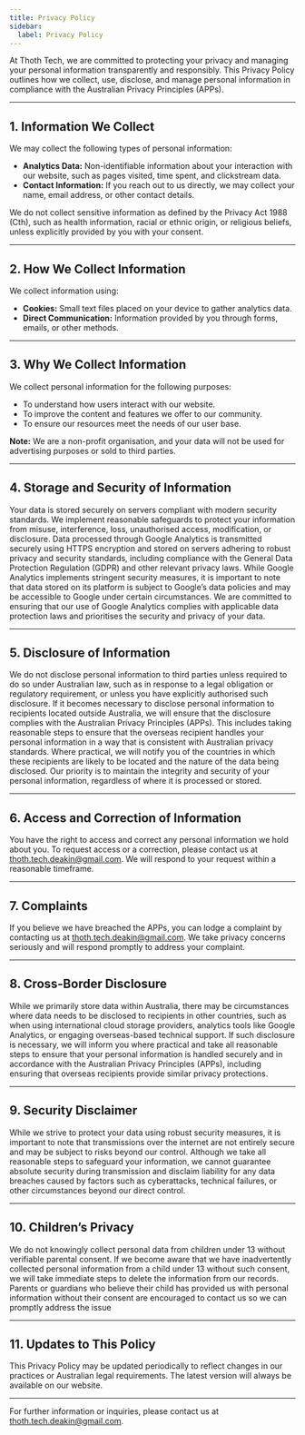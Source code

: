 ```yaml
---
title: Privacy Policy
sidebar:
  label: Privacy Policy
---
```


At Thoth Tech, we are committed to protecting your privacy and managing your personal information transparently and responsibly. This Privacy Policy outlines how we collect, use, disclose, and manage personal information in compliance with the Australian Privacy Principles (APPs).

---

## 1. Information We Collect

We may collect the following types of personal information:

- **Analytics Data:** Non-identifiable information about your interaction with our website, such as pages visited, time spent, and clickstream data.
- **Contact Information:** If you reach out to us directly, we may collect your name, email address, or other contact details.

We do not collect sensitive information as defined by the Privacy Act 1988 (Cth), such as health information, racial or ethnic origin, or religious beliefs, unless explicitly provided by you with your consent.

---

## 2. How We Collect Information

We collect information using:

- **Cookies:** Small text files placed on your device to gather analytics data.
- **Direct Communication:** Information provided by you through forms, emails, or other methods.

---

## 3. Why We Collect Information

We collect personal information for the following purposes:

- To understand how users interact with our website.
- To improve the content and features we offer to our community.
- To ensure our resources meet the needs of our user base.

**Note:** We are a non-profit organisation, and your data will not be used for advertising purposes or sold to third parties.

---

## 4. Storage and Security of Information

Your data is stored securely on servers compliant with modern security standards. We implement reasonable safeguards to protect your information from misuse, interference, loss, unauthorised access, modification, or disclosure. Data processed through Google Analytics is transmitted securely using HTTPS encryption and stored on servers adhering to robust privacy and security standards, including compliance with the General Data Protection Regulation (GDPR) and other relevant privacy laws. While Google Analytics implements stringent security measures, it is important to note that data stored on its platform is subject to Google’s data policies and may be accessible to Google under certain circumstances. We are committed to ensuring that our use of Google Analytics complies with applicable data protection laws and prioritises the security and privacy of your data.

---

## 5. Disclosure of Information

We do not disclose personal information to third parties unless required to do so under Australian law, such as in response to a legal obligation or regulatory requirement, or unless you have explicitly authorised such disclosure. If it becomes necessary to disclose personal information to recipients located outside Australia, we will ensure that the disclosure complies with the Australian Privacy Principles (APPs). This includes taking reasonable steps to ensure that the overseas recipient handles your personal information in a way that is consistent with Australian privacy standards. Where practical, we will notify you of the countries in which these recipients are likely to be located and the nature of the data being disclosed. Our priority is to maintain the integrity and security of your personal information, regardless of where it is processed or stored.

---

## 6. Access and Correction of Information

You have the right to access and correct any personal information we hold about you. To request access or a correction, please contact us at thoth.tech.deakin@gmail.com. We will respond to your request within a reasonable timeframe.

---

## 7. Complaints

If you believe we have breached the APPs, you can lodge a complaint by contacting us at thoth.tech.deakin@gmail.com. We take privacy concerns seriously and will respond promptly to address your complaint.

---

## 8. Cross-Border Disclosure

While we primarily store data within Australia, there may be circumstances where data needs to be disclosed to recipients in other countries, such as when using international cloud storage providers, analytics tools like Google Analytics, or engaging overseas-based technical support. If such disclosure is necessary, we will inform you where practical and take all reasonable steps to ensure that your personal information is handled securely and in accordance with the Australian Privacy Principles (APPs), including ensuring that overseas recipients provide similar privacy protections.

---

## 9. Security Disclaimer

While we strive to protect your data using robust security measures, it is important to note that transmissions over the internet are not entirely secure and may be subject to risks beyond our control. Although we take all reasonable steps to safeguard your information, we cannot guarantee absolute security during transmission and disclaim liability for any data breaches caused by factors such as cyberattacks, technical failures, or other circumstances beyond our direct control.

---

## 10. Children’s Privacy

We do not knowingly collect personal data from children under 13 without verifiable parental consent. If we become aware that we have inadvertently collected personal information from a child under 13 without such consent, we will take immediate steps to delete the information from our records. Parents or guardians who believe their child has provided us with personal information without their consent are encouraged to contact us so we can promptly address the issue

---

## 11. Updates to This Policy

This Privacy Policy may be updated periodically to reflect changes in our practices or Australian legal requirements. The latest version will always be available on our website.

---

For further information or inquiries, please contact us at thoth.tech.deakin@gmail.com.
